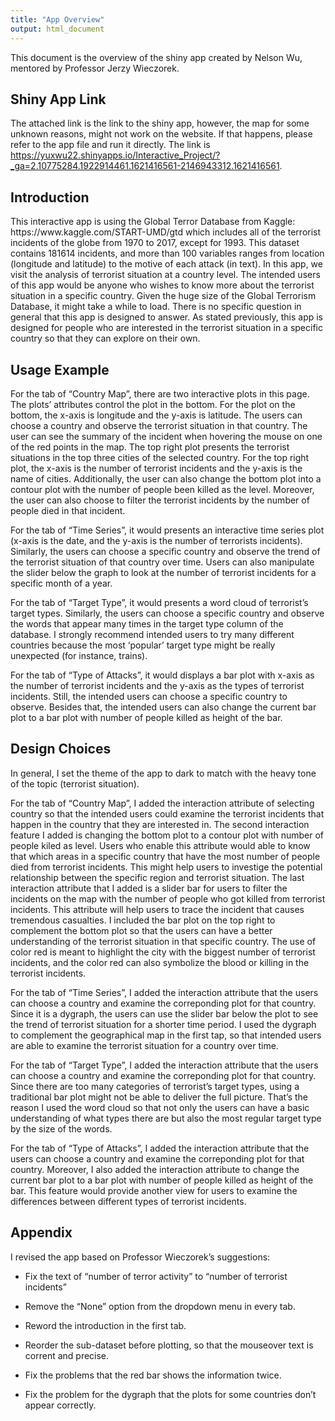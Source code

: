 ```yaml
---
title: "App Overview"
output: html_document
---
```


This document is the overview of the shiny app created by Nelson Wu, mentored by Professor Jerzy Wieczorek.

## Shiny App Link

The attached link is the link to the shiny app, however, the map for some unknown reasons, might not work on the website. If that happens, please refer to the app file and run it directly. The link is <https://yuxwu22.shinyapps.io/Interactive_Project/?_ga=2.10775284.1922914461.1621416561-2146943312.1621416561>. 

## Introduction

This interactive app is using the Global Terror Database from Kaggle: https://www.kaggle.com/START-UMD/gtd which includes all of the terrorist incidents of the globe from 1970 to 2017, except for 1993. This dataset
contains 181614 incidents, and more than 100 variables ranges from location (longitude and latitude) to the motive of each attack (in text). In this app, we visit the analysis of terrorist situation at a country  level. The intended users of this app would be anyone who wishes to know more about the terrorist situation in a specific country. Given the huge size of the Global Terrorism Database, it might take a while to load. There is no specific question in general that this app is designed to answer. As stated previously, this app is designed for people who are interested in the terrorist situation in a specific country so that they can explore on their own. 

## Usage Example

For the tab of "Country Map", there are two interactive plots in this page. The plots' attributes control the plot in the bottom. For the plot on the bottom, the x-axis is longitude and the y-axis is latitude. The users can choose a country and observe the terrorist situation in that country. The user can see the summary of the incident when hovering the mouse on one of the red points in the map. The top right plot presents the terrorist situations in the top three cities of the selected country. For the top right plot, the x-axis is the number of terrorist incidents and the y-axis is the name of cities. Additionally, the user can also change the bottom plot into a contour plot with the number of people been killed as the level. Moreover, the user can also choose to filter the terrorist incidents by the number of people died in that incident.

For the tab of "Time Series", it would presents an interactive time series plot (x-axis is the date, and the y-axis is the number of terrorists incidents). Similarly, the users can choose a specific country and observe the trend of the terrorist situation of that country over time. Users can also manipulate the slider below the graph to look at the number of terrorist incidents for a specific month of a year. 

For the tab of "Target Type", it would presents a word cloud of terrorist's target types. Similarly, the users can choose a specific country and observe the words that appear many times in the target type column of the database. I strongly recommend intended users to try many different countries because the most 'popular' target type might be really unexpected (for instance, trains).


For the tab of "Type of Attacks", it would displays a bar plot with x-axis as the number of terrorist incidents and the y-axis as the types of terrorist incidents. Still, the intended users can choose a specific country to observe. Besides that, the intended users can also change the current bar plot to a bar plot with number of people killed as height of the bar.


## Design Choices

In general, I set the theme of the app to dark to match with the heavy tone of the topic (terrorist situation).

For the tab of "Country Map", I added the interaction attribute of selecting country so that the intended users could examine the terrorist incidents that happen in the country that they are interested in. The second interaction feature I added is changing the bottom plot to a contour plot with number of people kiled as level. Users who enable this attribute would able to know that which areas in a specific country that have the most number of people died from terrorist incidents. This might help users to investige the potential relationship between the specific region and terrorist situation. The last interaction attribute that I added is a slider bar for users to filter the incidents on the map with the number of people who got killed from terrorist incidents. This attribute will help users to trace the incident that causes tremendous casualties. I included the bar plot on the top right to complement the bottom plot so that the users can have a better understanding of the terrorist situation in that specific country. The use of color red is meant to highlight the city with the biggest number of terrorist incidents, and the color red can also symbolize the blood or killing in the terrorist incidents.

For the tab of "Time Series", I added the interaction attribute that the users can choose a country and examine the correponding plot for that country. Since it is a dygraph, the users can use the slider bar below the plot to see the trend of terrorist situation for a shorter time period. I used the dygraph to complement the geographical map in the first tap, so that intended users are able to examine the terrorist situation for a country over time.

For the tab of "Target Type", I added the interaction attribute that the users can choose a country and examine the correponding plot for that country. Since there are too many categories of terrorist's target types, using a traditional bar plot might not be able to deliver the full picture. That's the reason I used the word cloud so that not only the users can have a basic understanding of what types there are but also the most regular target type by the size of the words.

For the tab of "Type of Attacks", I added the interaction attribute that the users can choose a country and examine the correponding plot for that country. Moreover, I also added the interaction attribute to change the current bar plot to a bar plot with number of people killed as height of the bar. This feature would provide another view for users to examine the differences between different types of terrorist incidents.


## Appendix

I revised the app based on Professor Wieczorek's suggestions:

+ Fix the text of "number of terror activity" to "number of terrorist incidents"

+ Remove the "None" option from the dropdown menu in every tab.

+ Reword the introduction in the first tab.

+ Reorder the sub-dataset before plotting, so that the mouseover text is corrent and precise.

+ Fix the problems that the red bar shows the information twice.

+ Fix the problem for the dygraph that the plots for some countries don't appear correctly. 
